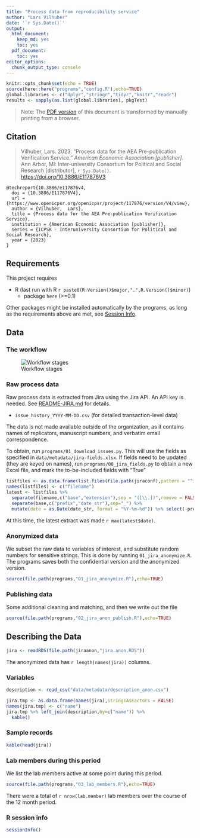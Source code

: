 ```yaml
---
title: "Process data from reproducibility service"
author: "Lars Vilhuber"
date: '`r Sys.Date()`'
output:
  html_document:
    keep_md: yes
    toc: yes
  pdf_document: 
    toc: yes
editor_options:
  chunk_output_type: console
---
```


```r
knitr::opts_chunk$set(echo = TRUE)
source(here::here("programs","config.R"),echo=TRUE)
global.libraries <- c("dplyr","stringr","tidyr","knitr","readr")
results <- sapply(as.list(global.libraries), pkgTest)
```
> Note: The [PDF version](https://aeadataeditor.github.io/processing-jira-process-data/README.pdf) of this document is transformed by manually printing from a browser.

## Citation

> Vilhuber, Lars. 2023. "Process data for the AEA Pre-publication Verification Service." *American Economic Association [publisher]*. Ann Arbor, MI: Inter-university Consortium for Political and Social Research [distributor], `r Sys.Date()`. [https://doi.org/10.3886/E117876V3](https://doi.org/10.3886/E117876V4)

```
@techreport{10.3886/e117876v4,
  doi = {10.3886/E117876V4},
  url = {https://www.openicpsr.org/openicpsr/project/117876/version/V4/view},
  author = {Vilhuber,  Lars},
  title = {Process data for the AEA Pre-publication Verification Service},
  institution = {American Economic Association [publisher]},
  series = {ICPSR - Interuniversity Consortium for Political and Social Research},
  year = {2023}
}
```

## Requirements

This project requires

- R (last run with R `r paste0(R.Version()$major,".",R.Version()$minor)`)
  - package `here` (>=0.1)
  
Other packages might be installed automatically by the programs, as long as the requirements above are met, see [Session Info](#r-session-info).

## Data 

### The workflow

![Workflow stages](images/AEADataEditorWorkflow-20191028.png)

### Raw process data

Raw process data is extracted from Jira using the Jira API. An API key is needed. See [README-JIRA.md](README-JIRA.md) for details.

- `issue_history_YYYY-MM-DD.csv` (for detailed transaction-level data)

The data is not made available outside of the organization, as it contains names of replicators,  manuscript numbers, and verbatim email correspondence. 

To obtain, run `programs/01_download_issues.py`. This will use the fields as specified in `data/metadata/jira-fields.xlsx`. If fields need to be updated (they are keyed on names), run `programs/00_jira_fields.py` to obtain a new Excel file, and mark the to-be-included fields with "True"

```r
listfiles <- as.data.frame(list.files(file.path(jiraconf),pattern = "^issue_history_")) 
names(listfiles) <- c("filename")
latest <- listfiles %>% 
  separate(filename,c("base","extension"),sep = "([\\.])",remove = FALSE) %>%
  separate(base,c("prefix","date_str"),sep="_") %>% 
  mutate(date = as.Date(date_str, format = "%Y-%m-%d")) %>% select(-prefix)

```

At this time, the latest extract was made `r max(latest$date)`. 

### Anonymized data

We subset the raw data to variables of interest, and substitute random numbers for sensitive strings. This is done by running `01_jira_anonymize.R`. The programs saves both the confidential version and the anonymized version. 

```r
source(file.path(programs,"01_jira_anonymize.R"),echo=TRUE)
```

### Publishing data

Some additional cleaning and matching, and then we write out the file

```r
source(file.path(programs,"02_jira_anon_publish.R"),echo=TRUE)
```



## Describing the Data
```r
jira <- readRDS(file.path(jiraanon,"jira.anon.RDS"))
```

The anonymized data has `r length(names(jira))` columns. 

### Variables

```r
description <- read_csv("data/metadata/description_anon.csv")

jira.tmp <- as.data.frame(names(jira),stringsAsFactors = FALSE) 
names(jira.tmp) <- c("name")
jira.tmp %>% left_join(description,by=c("name")) %>% 
  kable()
```

### Sample records

```r
kable(head(jira))
```

### Lab members during this period

We list the lab members active at some point during this period.

```r
source(file.path(programs,"03_lab_members.R"),echo=TRUE)
```

There were a total of `r nrow(lab.member)` lab members over the course of the 12 month period.

### R session info

```r
sessionInfo()
```


